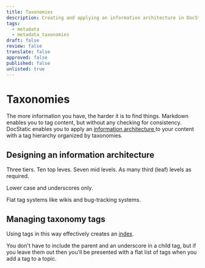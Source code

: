 ```yaml
---
title: Taxonomies
description: Creating and applying an information architecture in DocStatic.
tags:
  - metadata
  - metadata_taxonomies
draft: false
review: false
translate: false
approved: false
published: false
unlisted: true
---
```


# Taxonomies

The more information you have, the harder it is to find things. Markdown enables you to tag content, but without any checking for consistency. DocStatic enables you to apply an [information architecture ](https://en.wikipedia.org/wiki/Information_architecture)to your content with a tag hierarchy organized by taxonomies.

## Designing an information architecture

Three tiers. Ten top leves. Seven mid levels. As many third (leaf) levels as required.

Lower case and underscores only.

Flat tag systems like wikis and bug-tracking systems.

## Managing taxonomy tags

Using tags in this way effectively creates an [index](/docs/tags).

<Admonition type="note" title="Note">
  You don't have to include the parent and an underscore in a child tag, but if you leave them out then you'll be presented with a flat list of tags when you add a tag to a topic.
</Admonition>
